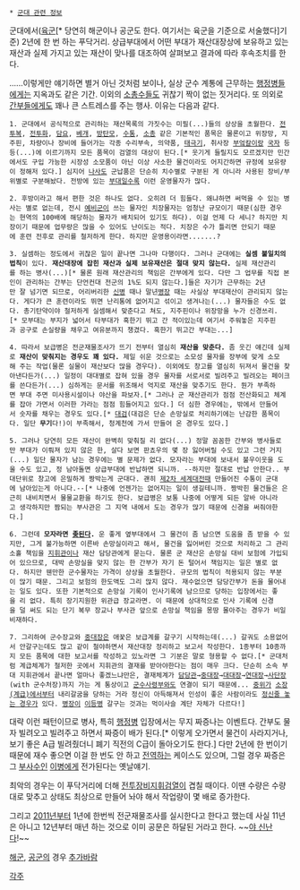  * [[군대 관련 정보]]

군대에서([[육군]][* 당연히 해군이나 공군도 한다. 여기서는 육군을 기준으로 서술했다]기준) 2년에 한 번 하는 푸닥거리. 상급부대에서 어떤 부대가 재산대장상에 보유하고 있는 재산과 실제 가지고 있는 재산이 맞나를 대조하여 살펴보고 결과에 따라 후속조치를 한다.

......이렇게만 얘기하면 별거 아닌 것처럼 보이나, 실상 군수 계통에 근무하는 [[행정병]]들에게는 지옥과도 같은 기간. 이외의 [[소총수]]들도 귀찮기 짝이 없는 짓거리다. 또 의외로 [[간부]]들에게도 꽤나 큰 스트레스를 주는 행사. 이유는 다음과 같다.

 1. 군대에서 공식적으로 관리하는 재산목록의 가짓수는 미필(...)들의 상상을 초월한다. [[전투복]], [[전투화]], [[담요]], [[베개]], [[방탄모]], [[수통]], [[소총]] 같은 기본적인 품목은 물론이고 위장망, 지주핀, 차량이나 장비에 들어가는 각종 수리부속, 의약품, [[태극기]], 취사장 [[부엌칼]]이랑 [[국자]] 등등(...)에 이르기까지 모든 품목이 검열의 대상이 된다.[* 웃기게 들릴지도 모르겠지만 민간에서도 구입 가능한 시장성 소모품이 아닌 이상 사소한 물건이라도 어지간하면 규정에 보유량이 정해저 있다.] 심지어 [[나사]]도 군납품은 단순히 치수별로 구분된 게 아니라 사용된 장비/부위별로 구분해놨다. 전방에 있는 [[부대]]일수록 이런 운영물자가 많다.

 2. 후방이라고 해서 편한 것은 하나도 없다. 오히려 더 힘들다. 왜냐하면 써먹을 수 있는 병사는 별로 없는데, 전시 [[예비군]]이 쓰는 물자인 치장물자는 엄청난 규모이기 때문(심한 경우는 현역의 100배에 해당하는 물자가 배치되어 있기도 하다). 이걸 언제 다 세니? 하지만 치장이기 때문에 업무량은 많을 수 있어도 난이도는 적다. 치장은 수가 틀리면 안되기 때문에 훈련 전후로 관리를 철저하게 한다. 하지만 운영용이라면.......?

 3. 실셈하는 정도에서 귀찮은 일이 끝나면 그나마 다행이다. 그러나 군대에는 '''실셈 불일치의 법칙'''이 있다. '''재산대장에 잡힌 재산과 실제 보유재산은 절대 맞지 않는다.''' 실제 재산관리를 하는 병사(...)[* 물론 원래 재산관리의 책임은 간부에게 있다. 다만 그 업무를 직접 본인이 관리하는 간부는 단언컨대 전군의 1%도 되지 않는다.]들은 자기가 근무하는 2년만 잘 넘기면 되므로, 어리버리한 [[신병]] 때나 말년[[병장]] 때는 사실상 부대재산이 관리되지 않는다. 게다가 큰 훈련이라도 뛰면 난리통에 없어지고 섞이고 생겨나는(...) 물자들은 수도 없다. 총기탄약이야 철저하게 실셈해서 맞춘다고 쳐도, 지주핀이나 위장망을 누가 신경쓰리.[* 모부대는 부지가 넓어서 타부대가 혹한기 뛰고 간 적이있는데 여기서 주워놓은 지주핀과 공구로 손실량을 채우고 여유분까지 챙겼다. 혹한기 뛰고간 부대는...]

 4. 따라서 보급병은 전군재물조사가 뜨기 전부터 열심히 '''재산을 맞춘다.''' 좀 웃긴 얘긴데 실제로 '''재산이 맞춰지는 경우도 꽤 있다.''' 제일 쉬운 것으로는 소모성 물자를 장부에 맞게 소모해 주는 작업(물론 실물이 재산보다 많을 경우다). 이외에도 창고를 열심히 뒤져서 물건을 찾아낸다든가(...) 일정이 대대별로 잡혀 있을 경우 물자를 서로서로 빌려주고 빌려오는 페이크를 쓴다든가(...) 심하게는 문서를 위조해서 억지로 재산을 맞추기도 한다. 뭔가 부족하면 부대 주면 미사용시설이나 야산을 파보자.[* 그러나 군 재산관리가 점점 전산화되고 체계를 잡아 가면서 이러한 가라는 점점 힘들어지고 있다.] 더 심한 경우에는, 밖에서 만들어서 숫자를 채우는 경우도 있다.[* [[대검]](대검은 단순 손망실로 처리하기에는 난감한 품목이다. 일단 '''무기'''다!)이 부족해서, 청계천에 가서 만들어 온 경우도 있다.]

 5. 그러나 당연히 모든 재산이 완벽히 맞춰질 리 없다(...) 정말 꼼꼼한 간부와 병사들로만 부대가 이뤄져 있지 않은 한, 살다 보면 판쵸우의 몇 장 잃어버릴 수도 있고 그런 거지(...) 일단 물자가 남는 경우에는 별 문제가 없다. 모자라는 부대에 보내서 불우이웃을 도울 수도 있고, 정 남아돌면 상급부대에 반납하면 되니까. --하지만 절대로 반납 안한다.. 부대단위로 창고에 은밀하게 짱박는게 군대다. 괜히 [[제2차 세계대전]]때 만들어진 수통이 군대에 남아있는게 아니다.--[* 나중에 언젠가는 없어지는 일이 생길테니까. 짱박힌 물건들은 은근히 내비치면서 물물교환을 하기도 한다. 보급병은 보통 나중에 어떻게 되든 알바 아니라고 생각하지만 짬되는 부사관은 그 지역 내에서 도는 경우가 많기 때문에 신경을 써줘야한다.]

 6. 그런데 '''모자라면 [[좆]]된다.''' 운 좋게 옆부대에서 그 물건이 좀 남으면 도움을 좀 받을 수 있지만, 그게 불가능하면 이른바 손망실이라고 해서, 물건을 잃어버린 것으로 처리하고 그 관리소홀 책임을 [[지휘관]]이나 재산 담당관에게 묻는다. 물론 군 재산은 손망실 대비 보험에 가입되어 있으므로, 대박 손망실을 맞지 않는 한 간부가 자기 돈 털어서 책임지는 일은 별로 없다. 하지만 웬만한 군수물자는 가격이 상상을 초월한다. 규모의 법칙이 적용되지 않는 부분이 많기 때문. 그리고 보험의 한도액도 그리 많지 않다. 재수없으면 담당간부가 돈을 물어내는 일도 있다. 또한 기본적으로 손망실 기록이 인사기록에 남으므로 당하는 입장에서는 좋을 리 없다. 특히 장기지원한 위관급 장교라면. 이 때문에 상대적으로 인사 기록에 신경을 덜 써도 되는 단기 복무 장교나 부사관 앞으로 손망실 책임을 몽땅 몰아주는 경우가 비일비재하다.

 7. 그리하여 군수장교와 [[중대장]]은 애꿎은 보급계를 갈구기 시작하는데(...) 갈궈도 소용없어서 안갈구는데도 많고 같이 철야하면서 재산대장 정리하고 보고서 작성한다. 1종부터 10종까지 모든 품목에 대한 보고서를 작성하고 있노라면 그 기분은 말로 형용할 수 없다.[* 군대처럼 계급체계가 철저한 곳에서 지휘관의 결재를 받아야한다는 점이 매우 크다. 단순히 소속 부대 지휘관에서 끝나면 얼마나 좋겠느냐만은, 결재체계가 [[담당관]]→[[중대장]]→[[대대장]]→[[연대장]]→[[사단장]](with 군수처장)까지 가는 게 통상이고 [[군수사령부]]와도 연결이 되기 때문에... [[중위]]가 [[소장(계급)]]에서부터 내리갈굼을 당하는 거라 정신이 아득해져서 인성이 좋은 사람이라도 [[정줄놓|정신줄 놓는 경우]]가 있다. [[병장]]이 [[이등병]] 갈구는 것과는 먹이사슬 계단 자체가 다르다!] 

대략 이런 패턴이므로 병사, 특히 [[행정병]] 입장에서는 무지 짜증나는 이벤트다. 간부도 물자 빌려오고 빌려주고 하면서 짜증이 배가 된다.[* 이렇게 오가면서 물건이 사라지거나, 보기 좋은 A급 빌려줬더니 폐기 직전의 C급이 돌아오기도 한다.] 다만 2년에 한 번이기 때문에 재수 좋으면 이걸 한 번도 안 하고 [[전역]]하는 케이스도 있으며, 그럴 경우 짜증은 그 [[부사수]]인 [[이병]]에게 전가된다는 옛날얘기.

최악의 경우는 이 푸닥거리에 더해 [[전투장비지휘검열]]이 겹칠 때이다. 이땐 수량은 수량대로 맞추고 상태도 최상으로 만들어 놔야 해서 작업량이 몇 배로 증가한다.

그리고 [[2011년]]부터 1년에 한번씩 전군재물조사를 실시한다고 한다고 했는데 사실 11년은 아니고 12년부터 매년 하는 것으로 이미 공문은 하달된 거라고 한다. ~~[[야 신난다]]!~~

[[해군]], [[공군]]의 경우 [[추가바람]]

[[각주]]
